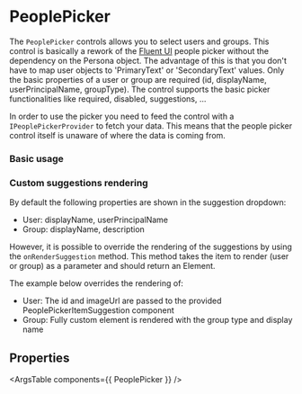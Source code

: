 
<Meta
	title="Components/PeoplePicker"
	component={PeoplePicker}
/>

# PeoplePicker

The `PeoplePicker` controls allows you to select users and groups.
This control is basically a rework of the [Fluent UI](https://developer.microsoft.com/en-us/fluentui#/controls/web/peoplepicker) people picker without the dependency on the Persona object.
The advantage of this is that you don't have to map user objects to 'PrimaryText' or 'SecondaryText' values.
Only the basic properties of a user or group are required (id, displayName, userPrincipalName, groupType).
The control supports the basic picker functionalities like required, disabled, suggestions, ...

In order to use the picker you need to feed the control with a `IPeoplePickerProvider` to fetch your data.
This means that the people picker control itself is unaware of where the data is coming from.

### Basic usage

<Canvas withToolbar={true}>
	<Story story={stories.Basic} name="Basic usage" />
</Canvas>

### Custom suggestions rendering

By default the following properties are shown in the suggestion dropdown:
 - User: displayName, userPrincipalName
 - Group: displayName, description

However, it is possible to override the rendering of the suggestions by using the `onRenderSuggestion` method.
This method takes the item to render (user or group) as a parameter and should return an Element.

The example below overrides the rendering of:
 - User: The id and imageUrl are passed to the provided PeoplePickerItemSuggestion component
 - Group: Fully custom element is rendered with the group type and display name

<Canvas withToolbar={true}>
	<Story story={stories.CustomSuggestionRender} name="Custom suggestion render" />
</Canvas>

## Properties

<ArgsTable components={{ PeoplePicker }} />
